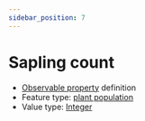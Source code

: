 ```yaml
---
sidebar_position: 7
---
```



# Sapling count

- [Observable property](/viewers/dawe-vocabs?uri=https://linked.data.gov.au/def/nrm/0f342ac9-800a-4298-a148-ffc953ecd393) definition
- Feature type: [plant population](http://linked.data.gov.au/def/tern-cv/ae71c3f6-d430-400f-a1d4-97a333b4ee02)
- Value type: [Integer](https://w3id.org/tern/ontologies/tern/Integer)

<Example
  protocolModule="recruitment-age"
  observableProperty="https://linked.data.gov.au/def/nrm/0f342ac9-800a-4298-a148-ffc953ecd393"
/>
